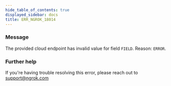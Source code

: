 ```yaml
---
hide_table_of_contents: true
displayed_sidebar: docs
title: ERR_NGROK_18014
---
```




### Message

The provided cloud endpoint has invalid value for field `FIELD`. Reason:
`ERROR`.

<ErrorDetails error="err_ngrok_18014" />

### Further help

If you're having trouble resolving this error, please reach out to [support@ngrok.com](mailto:support@ngrok.com?subject=Help%20with%20ERR_NGROK_18014)
